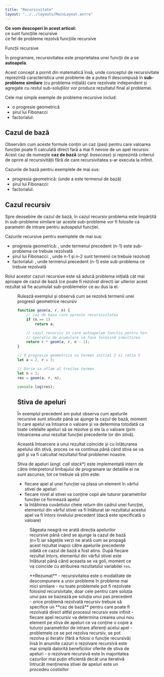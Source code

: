```yaml
---
title: "Recursivitate"
layout: "../../layouts/MainLayout.astro"
---
```



<Box knowledge>
<strong>Ce vom descoperi în acest articol:</strong>
<br/><Check/>ce sunt funcțiile recursive
<br/><Check/>ce fel de probleme rezolvă funcțiile recursive
</Box>

<h0>Funcții recursive</h0>

În programare, recursivitatea este proprietatea unei funcții de a se **autoapela**. 

Acest concept a pornit din matematică însă, unde conceptul de recursivitate reprezintă caracteristica unei probleme de a putea fi descompusă în **sub-probleme similare** (cu problema inițială) care rezolvate independent și agregate cu restul sub-soluțiilor vor produce rezultatul final al problemei.

Cele mai simple exemple de probleme recursive includ:

- <Arrow/>o progresie geometrică <Latex formula='a_n = a_{n-1}\cdot r, \text{unde } n >=2'/>
- <Arrow/>șirul lui Fibonacci <Latex formula='F(n) = \begin{cases} 0 & \text{dacă } n = 0 \\ 1 & \text{dacă } n = 1 \\ F(n-1) + F(n-2) & \text{dacă } n > 1 \end{cases}'/>
- <Arrow/>factorialul: <Latex formula='\text{factorial}(n) = \begin{cases} 1 & \text{dacă } n = 0 \\ n \cdot \text{factorial}(n-1) & \text{dacă } n > 0 \end{cases}'/>

## Cazul de bază
Observăm cum aceste formule conțin un caz (pas) pentru care valoarea funcției poate fi calculată direct fară a mai fi nevoie de un apel recursiv. Acest caz de numește **caz de bază** (*engl. basecase*) și reprezintă criteriul de oprire al recursivității fără de care recursivitatea s-ar executa la infinit.

Cazurile de bază pentru exemplele de mai sus:
- <Arrow/>progresia geometrică: <Latex formula='a_n = a \text{, dacă }n = 1'/> (unde a este termenul de bază)
- <Arrow/>șirul lui Fibonacci: <Latex formula='F(n) = \begin{cases} 0 & \text{dacă } n = 0 \\ 1 & \text{dacă } n = 1 \\ \end{cases}'/>
- <Arrow/>factorialul: <Latex formula='\text{factorial}(n) = 1 \text{, dacă } n = 0'/>

## Cazul recursiv
Spre deosebire de cazul de bază, în cazul recursiv problema este împărțită în sub-probleme similare iar aceste sub-probleme vor fi folosite ca parametri de intrare pentru autoapelul funcției.

Cazurile recursive pentru exemplele de mai sus:
- <Arrow/>progresia geometrică: <Latex formula='a_{n-1}'/>, unde termenul precedent (n-1) este sub-problema ce trebuie rezolvată
- <Arrow/>șirul lui Fibonacci: <Latex formula='F(n-1) + F(n-2)'/>, unde n-1 și n-2 sunt termenii ce trebuie rezolvați
- <Arrow/>factorialul: <Latex formula='\text{factorial}(n-1)'/>, unde termenul precedent (n-1) este sub-problema ce trebuie rezolvată

Rolul acestor cazuri recursive este să aducă problema inițială cât mai aproape de cazul de bază (ce poate fi rezolvat direct) iar ulterior acest rezultat să fie acumulat sub-problemelor ce au dus la el.

<Figure src="../assets/imgs/geom.png" caption="Lanțul apelurilor funcției recursive geom"/>

<ClickAv>Rulează exemplul și observă cum se rezolvă termenii unei progresii geometrice recursiv</ClickAv>
<Algovis>
```js
function geom(a, r, n) {
    // caz de baza care opreste recursivitatea
    if (n == 1)
        return a;

    // cazul recursiv in care autoapelam functia pentru termenul n-1
    // operatia de acumulare se face folosind inmultirea
    return r * geom(a, r, n - 1);
}

// O progresie geometrica cu termen initial 2 si ratia 3
let a = 2, r = 3;

// Dorim sa aflam al treilea termen
let n = 3;
res = geom(a, r, n);

console.log(res);
```
</Algovis>

## Stiva de apeluri
În exemplul precedent am putut observa cum apelurile recursive sunt *stivuite* până se ajunge la cazul de bază, moment în care apelul va întoarce o valoare și va determina totodată ca toate celelalte apeluri să se rezolve și ele la o valoare (prin întoarcerea unui rezultat funcției precedente lor din stivă). 

Această întoarcere a unui rezultat coincide și cu înlăturarea apelului din stivă, proces ce va continua până când stiva se va goli și va fi calcultat rezultatul final problemei noastre.

Stiva de apeluri (*engl. call stack**) este implementată intern de către interpretorul limbajului de programare iar detaliile ei ne sunt ascunse, tot ce trebuie să știm este:
- <Arrow/>fiecare apel al unei funcției va plasa un element în vârful stivei de apeluri
- <Arrow/>fiecare nivel al stivei va conține copii ale tuturor parametrilor funcției ce formează apelul
- <Arrow/>la întâlnirea cuvântului cheie *return* din cadrul unei funcției, elementul din vârful stivei va fi înlăturat iar rezultatul acestui apel va fi întors nivelului precedent (dacă este specificată o valoare)

<Figure src="../assets/imgs/callstack.png" caption=""/>

Săgeata neagră ne arată direcția apelurilor recursive până când se ajunge la cazul de bază (n=1) iar săgețile verzi ne arată cum se propagă acest rezultat inapoi către apelurile precedente odată ce cazul de bază a fost atins. După fiecare rezultat întors, elementul din vârful stivei este înlăturat până când aceasta se va goli, moment ce va coincide cu atribuirea rezultatului variabilei ```res```.

<Box attention>
**Rezumat**
- <Arrow/>recursivitatea este o modalitate de descompunere a unor probleme în probleme mai mici similare
- <Arrow/>nu toate problemele pot fi rezolvate folosind recursivitate, doar cele pentru care soluția unui pas se bazează pe soluția unui pas precedent
- <Arrow/>orice problemă rezolvată recursiv trebuie să specifice un **caz de bază** pentru care poate fi rezolvată direct altfel procesul recursiv este infinit
- <Arrow/>fiecare apel recursiv va determina crearea unui nou element pe stiva de apeluri ce va conține o copie a tuturor parametrilor de intrare aferenți acelui apel
- <Arrow/>problemele ce se pot rezolva recursiv, se pot rezolva și iterativ (fără a folosi o funcție recursivă) însă în anumite cazuri o rezolvare recursivă este mai simplă datorită beneficiilor oferite de stiva de apeluri
- <Arrow/>o rezolvare recursivă este în majoritatea cazurilor mai puțin eficientă decât una iterativă întrucât menținerea stivei de apeluri este un procedeu costisitor
</Box>